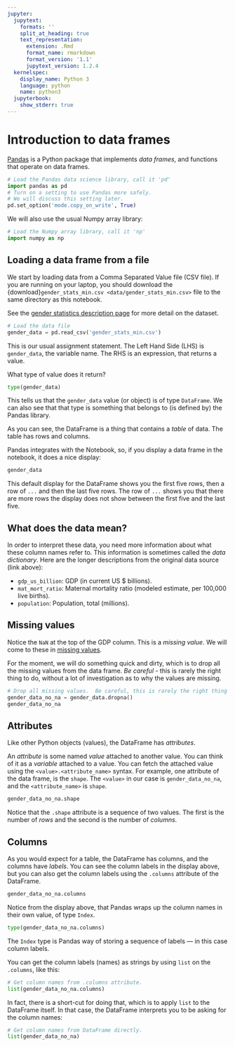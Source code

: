 ```yaml
---
jupyter:
  jupytext:
    formats: ''
    split_at_heading: true
    text_representation:
      extension: .Rmd
      format_name: rmarkdown
      format_version: '1.1'
      jupytext_version: 1.2.4
  kernelspec:
    display_name: Python 3
    language: python
    name: python3
  jupyterbook:
    show_stderr: true
---
```


# Introduction to data frames


[Pandas](https://pandas.pydata.org) is a Python package that implements *data
frames*, and functions that operate on data frames.

```python
# Load the Pandas data science library, call it 'pd'
import pandas as pd
# Turn on a setting to use Pandas more safely.
# We will discuss this setting later.
pd.set_option('mode.copy_on_write', True)
```

We will also use the usual Numpy array library:

```python
# Load the Numpy array library, call it 'np'
import numpy as np
```

## Loading a data frame from a file

We start by loading data from a Comma Separated Value file (CSV
file).  If you are running on your laptop, you should download
the {download}`gender_stats_min.csv <data/gender_stats_min.csv>`
file to the same directory as this notebook.

See the [gender statistics description page](data/gender_stats) for more
detail on the dataset.

```python
# Load the data file
gender_data = pd.read_csv('gender_stats_min.csv')
```

This is our usual assignment statement. The Left Hand Side (LHS) is
`gender_data`, the variable name.  The RHS is an expression, that returns a
value.

What type of value does it return?

```python
type(gender_data)
```

This tells us that the `gender_data` value (or object) is of type `DataFrame`.
We can also see that that type is something that belongs to (is defined by) the
Pandas library.

As you can see, the DataFrame is a thing that contains a *table* of data.  The
table has rows and columns.

Pandas integrates with the Notebook, so, if you display a data frame in the
notebook, it does a nice display:

```python
gender_data
```

This default display for the DataFrame shows you the first five rows, then a
row of `...` and then the last five rows.  The row of `...` shows you that
there are more rows the display does not show between the first five and the
last five.

## What does the data mean?

In order to interpret these data, you need more information about what these
column names refer to.  This information is sometimes called the *data
dictionary*.  Here are the longer descriptions from the original data source
(link above):

* `gdp_us_billion`: GDP (in current US \$ billions).
* `mat_mort_ratio`: Maternal mortality ratio (modeled estimate, per 100,000
  live births).
* `population`: Population, total (millions).


## Missing values

Notice the `NaN` at the top of the GDP column.  This is a *missing value*.  We
will come to these in [missing values](missing_values).

For the moment, we will do something quick and dirty, which is to drop all the
missing values from the data frame.   *Be careful* - this is rarely the right
thing to do, without a lot of investigation as to why the values are missing.

```python
# Drop all missing values.  Be careful, this is rarely the right thing to do.
gender_data_no_na = gender_data.dropna()
gender_data_no_na
```

## Attributes

Like other Python objects (values), the DataFrame has *attributes*.

An *attribute* is some named *value* attached to another value.  You can think
of it as a *variable* attached to a value.  You can fetch the attached value
using the `<value>.<attribute_name>` syntax.  For example, one attribute of the
data frame, is the `shape`.  The `<value>` in our case is `gender_data_no_na`,
and the `<attribute_name>` is `shape`.

```python
gender_data_no_na.shape
```

Notice that the `.shape` attribute is a sequence of two values.  The first is
the number of *rows* and the second is the number of *columns*.

## Columns

As you would expect for a table, the DataFrame has columns, and the columns
have *labels*.   You can see the column labels in the display above, but you
can also get the column labels using the `.columns` attribute of the DataFrame.

```python
gender_data_no_na.columns
```

Notice from the display above, that Pandas wraps up the column names in their
own value, of type `Index`.

```python
type(gender_data_no_na.columns)
```

The `Index` type is Pandas way of storing a sequence of labels — in this case
column labels.

You can get the column labels (names) as strings by using `list` on the
`.columns`, like this:

```python
# Get column names from .columns attribute.
list(gender_data_no_na.columns)
```

In fact, there is a short-cut for doing that, which is to apply `list` to the
DataFrame itself.  In that case, the DataFrame interprets you to be asking for
the column names:

```python
# Get column names from DataFrame directly.
list(gender_data_no_na)
```
